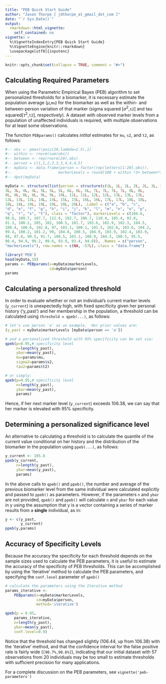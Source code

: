 ```yaml
---
title: "PEB Quick Start Guide"
author: "Jason Thorpe [ jdthorpe_at_gmail_dot_com ]"
date: "`r Sys.Date()`"
output:
  rmarkdown::html_vignette:
    self_contained: no
vignette: >
  %\VignetteIndexEntry{PEB Quick Start Guide}
  %\VignetteEngine{knitr::rmarkdown}
  \usepackage[utf8]{inputenc}
---
```


```r
knitr::opts_chunk$set(collapse = TRUE, comment = "#>")
```

## Calculating Required Parameters 

When using the Parametric Empirical Bayes (PEB) algorithm to set
personalized thresholds for a biomarker, it is necessary estimate the
population average ($\mu$,`mu`) for the biomarker as well as the within- and
between-person variation of that marker (sigma squared [$\sigma^2$,`s2`] and
tau squared[$\tau^2$,`t2`], respectively).  A dataset with observed marker
levels from a population of unaffected individuals is required, with multiple
observations for at least some observations.

The function `PEBparams()` calculates *intital* estimates for `mu`, `s2`,
and `t2`, as follows:


```r
#-- obs <- pmax(rpois(20,lambda=2.5),1)
#-- within <- rnorm(sum(obs)) 
#-- between <- rep(rnorm(20),obs)
#-- person = c(1,1,2,3,3,3,4,4,4,5)
#-- myData <- data.frame(person = factor(rep(letters[1:20],obs)),
#-- 					markerLevels = round(100 + within *3+ between*7,1))
#-- dput(myData)

myData <- structure(list(person = structure(c(1L, 1L, 2L, 2L, 2L, 3L, 3L, 
3L, 3L, 4L, 4L, 5L, 5L, 5L, 6L, 6L, 6L, 7L, 7L, 7L, 7L, 8L, 8L, 
8L, 8L, 8L, 8L, 9L, 9L, 10L, 11L, 11L, 12L, 12L, 13L, 13L, 13L, 
13L, 13L, 13L, 14L, 14L, 15L, 15L, 16L, 16L, 17L, 17L, 18L, 18L, 
18L, 18L, 19L, 19L, 20L, 20L, 20L), .Label = c("a", "b", "c", 
"d", "e", "f", "g", "h", "i", "j", "k", "l", "m", "n", "o", "p", 
"q", "r", "s", "t"), class = "factor"), markerLevels = c(104.6, 
98.8, 109.7, 107.7, 112.9, 102.7, 106.7, 110.4, 105.4, 93.8, 
91.3, 100.2, 105, 102, 100.5, 101.7, 103.6, 101.9, 102.3, 104.5, 
108.4, 100.6, 102.8, 97, 103.1, 100.1, 101.5, 102.6, 103.6, 104.2, 
99.4, 100.2, 101.2, 99, 104.8, 100.5, 104.9, 103.9, 102.4, 103.9, 
88, 87.8, 99.5, 91.7, 108.5, 103.1, 100.9, 104.3, 100.5, 95.5, 
96.4, 94.9, 99.2, 99.6, 93.9, 93.4, 94.8)), .Names = c("person", 
"markerLevels"), row.names = c(NA, -57L), class = "data.frame")
```

```r
library('PEB')
head(myData,10)
params <- PEBparams(x=myData$markerLevels,
					id=myData$person)
params
```

## Calculating a personalized threshold

In order to evaluate whether or not an individual's current marker levels
(`y_current`) is unexpectedly high, with fixed specificity given her personal
history ('y_past') and her membership in the population, a threshold can be
calculated using `threshold = qpeb(...)`, as follows:

```r
# let's use person 'a' as an example.  Her prior values are:
(y_past = myData$markerLevels [myData$person == 'a'])

# and a personalized threshold with 95% specificity can be set via:
qpeb(p=0.95,# specificity level
	 n=length(y_past),
	 ybar=mean(y_past),
	 mu=params$mu,
	 sigma2=params$s2,
	 tau2=params$t2)

# or simply:
qpeb(p=0.95,# specificity level
	 n=length(y_past),
	 ybar=mean(y_past),
	 params)
```

Hence, if her next marker level (`y_current`) exceeds 106.38, we can say that her marker is 
elevated with 95% specificity.

## Determining a personalized significance level

An alternative to calculating a threshold is to calculate the quantile
of the current value conditional on her history and the distribution of the
biomarker in the population using `ppeb(...)`, as follows:

```r
y_current <- 105.8
ppeb(y_current,
	 n=length(y_past),
	 ybar=mean(y_past),
	 params)
```

In the above calls to `qpeb()` and `ppeb()`, the number and average of the
previous biomarker level from the same individual were calculated explicitly
and passed to `ppeb()` as parameters.  However, if the parameters `n` and
`ybar` are not provided, `qpeb()` and `ppeb()` will calculate `n` and `ybar`
for each value in y using the assumption that y is a vector containing a
series of marker results from a **single** individual, as in:

```r
y <- c(y_past,
	   y_current)
ppeb(y,params)
```

## Accuracy of Specificity Levels

Because the accuracy the specificity for each threshold depends on the
sample sizes used to calculate the PEB parameters, it is useful to estimate
the accuracy of the specificity of PEB thresholds.  This can be accomplished by using the
'iterative' method to calculate the PEB parameters, and specifying the
`conf.level` parameter of `qpeb()`

```r
# calculate the parameters using the Iterative method
params_iterative <- 
	PEBparams(x=myData$markerLevels,
			  id=myData$person,
			  method='iterative')

qpeb(p = 0.95,
	params_iterative,
	n=length(y_past),
	ybar=mean(y_past),
	conf.level=0.9)
```

Notice that the threshold has changed slightly (106.44, up from 106.38)
with the 'iterative' method, and that the confidence interval for the false
positive rate is fairly wide (`[90.7%,98.6%]`), indicating that our initial
dataset with 57 observations from 20 individuals may be too small to
estimate thresholds with sufficient precision for many applications.

For a complete discussion on the PEB parameters, see `vignette('peb-parameters')`



